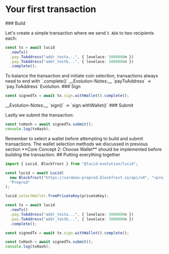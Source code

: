 
# Your first transaction

<Steps>
### Build

Let's create a simple transaction where we send `5 ADA` to two recipients each:

```typescript
const tx = await lucid
  .newTx()
  .pay.ToAddress("addr_testa...", { lovelace: 5000000n })
  .pay.ToAddress("addr_testb...", { lovelace: 5000000n })
  .complete();
```
<Callout>
To balance the transaction and initiate coin selection, transactions always need to end with `.complete()`
</Callout>

<Callout type="info" emoji="ℹ️">
 __Evolution-Notes:__ `payToAddress` -> `pay.ToAddress`
  Evolution.
</Callout>
### Sign 

```typescript
const signedTx = await tx.sign.withWallet().complete();
```


<Callout type="info" emoji="ℹ️">
 __Evolution-Notes:__ `sign()` -> `sign.withWallet()` 
</Callout>
### Submit

Lastly we submit the transaction:

```typescript
const txHash = await signedTx.submit();
console.log(txHash);
```

</Steps>

<Callout>
  Remember to select a wallet before attempting to build and submit
  transactions. The wallet selection methods we discussed in previous section
  **Core Concept 2: Choose Wallet** should be implemented before building the
  transaction.
</Callout>
## Putting everything together

```typescript
import { Lucid, Blockfrost } from "@lucid-evolution/lucid";

const lucid = await Lucid(
  new Blockfrost("https://cardano-preprod.blockfrost.io/api/v0", "<projectId>"),
  "Preprod"
);

lucid.selectWallet.fromPrivateKey(privateKey);

const tx = await lucid
  .newTx()
  .pay.ToAddress("addr_testa...", { lovelace: 5000000n })
  .pay.ToAddress("addr_testb...", { lovelace: 5000000n })
  .complete();

const signedTx = await tx.sign.withWallet().complete();

const txHash = await signedTx.submit();
console.log(txHash);
```
